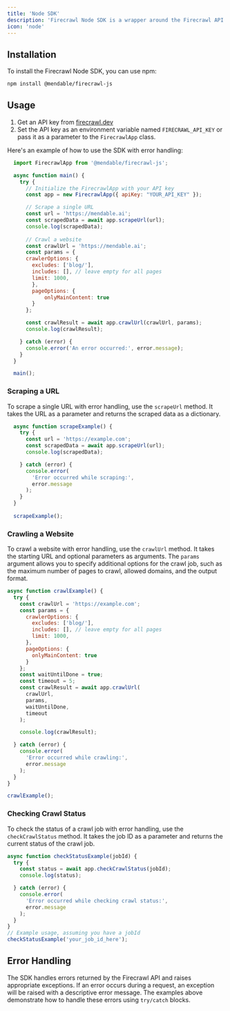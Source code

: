 ```yaml
---
title: 'Node SDK'
description: 'Firecrawl Node SDK is a wrapper around the Firecrawl API to help you easily turn websites into markdown.'
icon: 'node'
---
```


## Installation

To install the Firecrawl Node SDK, you can use npm:

```bash
npm install @mendable/firecrawl-js
```

## Usage

1. Get an API key from [firecrawl.dev](https://firecrawl.dev)
2. Set the API key as an environment variable named `FIRECRAWL_API_KEY` or pass it as a parameter to the `FirecrawlApp` class.


Here's an example of how to use the SDK with error handling:

```js
  import FirecrawlApp from '@mendable/firecrawl-js';

  async function main() {
    try {
      // Initialize the FirecrawlApp with your API key
      const app = new FirecrawlApp({ apiKey: "YOUR_API_KEY" });

      // Scrape a single URL
      const url = 'https://mendable.ai';
      const scrapedData = await app.scrapeUrl(url);
      console.log(scrapedData);
      
      // Crawl a website
      const crawlUrl = 'https://mendable.ai';
      const params = {
      crawlerOptions: {
        excludes: ['blog/'],
        includes: [], // leave empty for all pages 
        limit: 1000,
        },
        pageOptions: {
            onlyMainContent: true
        }
      };

      const crawlResult = await app.crawlUrl(crawlUrl, params);
      console.log(crawlResult);

    } catch (error) {
      console.error('An error occurred:', error.message);
    }
  }

  main();
```

### Scraping a URL

To scrape a single URL with error handling, use the `scrapeUrl` method. It takes the URL as a parameter and returns the scraped data as a dictionary.

```js
  async function scrapeExample() {
    try {
      const url = 'https://example.com';
      const scrapedData = await app.scrapeUrl(url);
      console.log(scrapedData);

    } catch (error) {
      console.error(
        'Error occurred while scraping:',
        error.message
      );
    }
  }
  
  scrapeExample();
```


### Crawling a Website

To crawl a website with error handling, use the `crawlUrl` method. It takes the starting URL and optional parameters as arguments. The `params` argument allows you to specify additional options for the crawl job, such as the maximum number of pages to crawl, allowed domains, and the output format.

```js
async function crawlExample() {
  try {
    const crawlUrl = 'https://example.com';
    const params = {
      crawlerOptions: {
        excludes: ['blog/'],
        includes: [], // leave empty for all pages
        limit: 1000,
      },
      pageOptions: {
        onlyMainContent: true
      }
    };
    const waitUntilDone = true;
    const timeout = 5;
    const crawlResult = await app.crawlUrl(
      crawlUrl,
      params,
      waitUntilDone,
      timeout
    );

    console.log(crawlResult);

  } catch (error) {
    console.error(
      'Error occurred while crawling:',
      error.message
    );
  }
}

crawlExample();
```


### Checking Crawl Status

To check the status of a crawl job with error handling, use the `checkCrawlStatus` method. It takes the job ID as a parameter and returns the current status of the crawl job.

```js
async function checkStatusExample(jobId) {
  try {
    const status = await app.checkCrawlStatus(jobId);
    console.log(status);

  } catch (error) {
    console.error(
      'Error occurred while checking crawl status:',
      error.message
    );
  }
}
// Example usage, assuming you have a jobId
checkStatusExample('your_job_id_here');
```


## Error Handling

The SDK handles errors returned by the Firecrawl API and raises appropriate exceptions. If an error occurs during a request, an exception will be raised with a descriptive error message. The examples above demonstrate how to handle these errors using `try/catch` blocks.